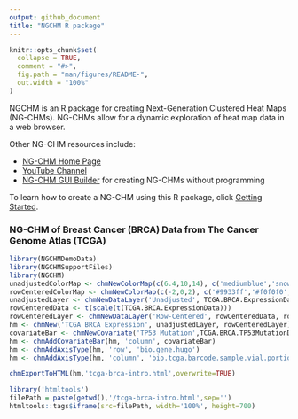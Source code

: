 ```yaml
---
output: github_document
title: "NGCHM R package"
---
```


<!-- README.md is generated from README.Rmd. Please edit that file -->

```r
knitr::opts_chunk$set(
  collapse = TRUE,
  comment = "#>",
  fig.path = "man/figures/README-",
  out.width = "100%"
)
```

<!-- badges: start -->
<!-- badges: end -->

NGCHM is an R package for creating Next-Generation Clustered Heat Maps (NG-CHMs).
NG-CHMs allow for a dynamic exploration of heat map data in a web browser.

Other NG-CHM resources include:

- [NG-CHM Home Page](https://bioinformatics.mdanderson.org/public-software/ngchm/)
- [YouTube Channel](https://www.youtube.com/@nextgenerationclusteredhea9890)
- [NG-CHM GUI Builder](https://build.ngchm.net/NGCHM-web-builder/Select_Matrix.html?v=2.22.0) for creating NG-CHMs without programming


To learn how to create a NG-CHM using this R package, click [Getting Started](articles/create-a-ng-chm.html).

### NG-CHM of Breast Cancer (BRCA) Data from The Cancer Genome Atlas (TCGA)

```r
library(NGCHMDemoData)
library(NGCHMSupportFiles)
library(NGCHM)
unadjustedColorMap <- chmNewColorMap(c(6.4,10,14), c('mediumblue','snow','firebrick'))
rowCenteredColorMap <- chmNewColorMap(c(-2,0,2), c('#9933ff','#f0f0f0','#228B22'))
unadjustedLayer <- chmNewDataLayer('Unadjusted', TCGA.BRCA.ExpressionData, unadjustedColorMap)
rowCenteredData <- t(scale(t(TCGA.BRCA.ExpressionData)))
rowCenteredLayer <- chmNewDataLayer('Row-Centered', rowCenteredData, rowCenteredColorMap)
hm <- chmNew('TCGA BRCA Expression', unadjustedLayer, rowCenteredLayer)
covariateBar <- chmNewCovariate('TP53 Mutation',TCGA.BRCA.TP53MutationData)
hm <- chmAddCovariateBar(hm, 'column', covariateBar)
hm <- chmAddAxisType(hm, 'row', 'bio.gene.hugo')
hm <- chmAddAxisType(hm, 'column', 'bio.tcga.barcode.sample.vial.portion.analyte.aliquot')
```

```r
chmExportToHTML(hm,'tcga-brca-intro.html',overwrite=TRUE)
```

```r
library('htmltools')
filePath = paste(getwd(),'/tcga-brca-intro.html',sep='')
htmltools::tags$iframe(src=filePath, width='100%', height=700)
```


